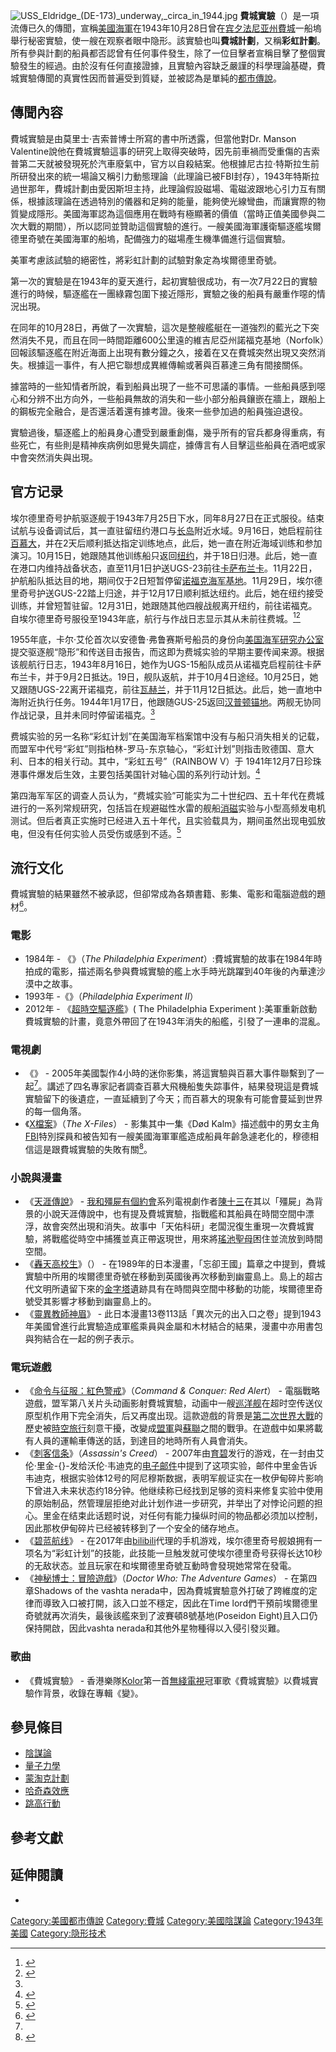 {{onesource|time=2016-09-30T12:03:41+00:00}}
{{refimprove|time=2012-12-22T12:50:44+00:00}}
[[File:USS_Eldridge_(DE-173)_underway,_circa_in_1944.jpg|thumb]]
'''費城實驗'''（{{lang-en|'''Philadelphia Experiment'''}}）是一項流傳已久的傳聞，宣稱[[美國海軍|美國海軍]]在1943年10月28日曾在[[宾夕法尼亚州|宾夕法尼亚州]][[費城|費城]]一船塢舉行秘密實驗，使一艘{{link-en|護衛驅逐艦|Destroyer escort}}{{link-en|埃爾德里奇號護衛驅逐艦|USS Eldridge (DE-173)|埃爾德里奇號}}在观察者眼中隐形。該實驗也叫'''費城計劃'''，又稱'''彩虹計劃'''。所有參與計劃的船員都否認曾有任何事件發生，除了一位目擊者宣稱目擊了整個實驗發生的經過。由於沒有任何直接證據，且實驗內容缺乏嚴謹的科學理論基礎，費城實驗傳聞的真實性因而普遍受到質疑，並被認為是單純的[[都市傳說|都市傳說]]。

==傳聞內容==
費城實驗是由莫里士·吉索普博士所寫的書中所透露，但當他對Dr. Manson Valentine說他在費城實驗這事的研究上取得突破時，因先前車禍而受重傷的吉索普第二天就被發現死於汽車廢氣中，官方以自殺結案。他根據尼古拉·特斯拉生前所研發出來的統一場論又稱引力動態理論（此理論已被FBI封存），1943年特斯拉過世那年，費城計劃由愛因斯坦主持，此理論假設磁場、電磁波跟地心引力互有關係，根據該理論在透過特別的儀器和足夠的能量，能夠使光線彎曲，而讓實際的物質變成隱形。美國海軍認為這個應用在戰時有極顯著的價值（當時正值美國參與二次大戰的期間），所以認同並贊助這個實驗的進行。一艘美國海軍護衛驅逐艦埃爾德里奇號在美國海軍的船塢，配備強力的磁場產生機準備進行這個實驗。

美軍考慮該試驗的絕密性，將彩虹計劃的試驗對象定為埃爾德里奇號。

第一次的實驗是在1943年的夏天進行，起初實驗很成功，有一次7月22日的實驗進行的時候，驅逐艦在一團綠霧包圍下接近隱形，實驗之後的船員有嚴重作噁的情況出現。

在同年的10月28日，再做了一次實驗，這次是整艘艦艇在一道強烈的藍光之下突然消失不見，而且在同一時間距離600公里遠的維吉尼亞州諾福克基地（Norfolk）回報該驅逐艦在附近海面上出現有數分鐘之久，接着在又在費城突然出現又突然消失。根據這一事件，有人把它聯想成異維傳輸或著與百慕達三角有間接關係。

據當時的一些知情者所說，看到船員出現了一些不可思議的事情。一些船員感到噁心和分辨不出方向外，一些船員無故的消失和一些小部分船員鑲嵌在牆上，跟船上的鋼板完全融合，是否還活着還有據考證。後來一些參加過的船員強迫退役。

實驗過後，驅逐艦上的船員身心遭受到嚴重創傷，幾乎所有的官兵都身得重病，有些死亡，有些則是精神疾病例如思覺失調症，據傳言有人目擊這些船員在酒吧或家中會突然消失與出現。

==官方记录==

埃尔德里奇号护航驱逐舰于1943年7月25日下水，同年8月27日在{{link-en|纽约海军基地|Brooklyn Navy Yard}}正式服役。结束试航与设备调试后，其一直驻留纽约港口与[[長島|长岛]]附近水域。9月16日，她启程前往[[百慕大|百慕大]]，并在2天后顺利抵达指定训练地点，此后，她一直在附近海域训练和参加演习。10月15日，她跟随其他训练船只返回[[纽约|纽约]]，并于18日归港。此后，她一直在港口内维持战备状态，直至11月1日护送UGS-23前往[[卡萨布兰卡|卡萨布兰卡]]。11月22日，护航船队抵达目的地，期间仅于2日短暂停留[[诺福克海军基地|诺福克海军基地]]。11月29日，埃尔德里奇号护送GUS-22踏上归途，并于12月17日顺利抵达纽约。此后，她在纽约接受训练，并曾短暂驻留{{link-en|布洛克湾|Block Island Sound}}。12月31日，她跟随其他四艘战舰离开纽约，前往诺福克。自埃尔德里奇号服役至1943年底，航行与作战日志显示其从未前往费城。<ref>{{cite web |author1=DANFS |title=DE-173 |url=http://www.hazegray.org/danfs/escorts/de173.txt |website=hazegray.org |accessdate=2022-03-30 |language=en}}</ref><ref name="navy.mil-1">{{cite web |title=Philadelphia Experiment |url=https://www.history.navy.mil/research/library/online-reading-room/title-list-alphabetically/p/philadelphia-experiment.html |website=Naval History and Heritage Command |accessdate=2022-03-30}}</ref>

1955年底，卡尔·艾伦首次以安德鲁·弗鲁赛斯号船员的身份向[[美國海軍研究辦公室|美国海军研究办公室]]提交驱逐舰“隐形”和传送目击报告，而这即为费城实验的早期主要传闻来源。根据该舰航行日志，1943年8月16日，她作为UGS-15船队成员从诺福克启程前往卡萨布兰卡，并于9月2日抵达。19日，舰队返航，并于10月4日途经{{link-en|亨利角|Cape Henry}}。10月25日，她又跟随UGS-22离开诺福克，前往[[瓦赫蘭|瓦赫兰]]，并于11月12日抵达。此后，她一直地中海附近执行任务。1944年1月17日，他跟随GUS-25返回[[漢普頓錨地|汉普顿锚地]]。两舰无协同作战记录，且并未同时停留诺福克。<ref name="navy.mil-1" />

费城实验的另一名称“彩虹计划”在美国海军档案馆中没有与船只消失相关的记载，而盟军中代号“彩虹”则指柏林-罗马-东京轴心，“彩虹计划”则指击败德国、意大利、日本的相关行动。其中，“彩虹五号”（RAINBOW V）于 1941年12月7日珍珠港事件爆发后生效，主要包括美国针对轴心国的系列行动计划。<ref>{{cite book |author1=Ross, Steven T. |title=American War Plans, 1941-1945: the Test of Battle |date=1997 |publisher=Frank Cass |location=Portland, OR |isbn=0-7146-4194-4 |page=3-18}}</ref>

第四海军军区的调查人员认为，“费城实验”可能实为二十世纪四、五十年代在费城进行的一系列常规研究，包括旨在规避磁性水雷的舰船[[退磁|消磁]]实验与小型高频发电机测试。但后者真正实施时已经进入五十年代，且实验载具为{{link-en|蒂摩曼号驱逐舰|USS_Timmerman}}，期间虽然出现电弧放电，但没有任何实验人员受伤或感到不适。<ref>{{cite web |author1=OFFICE OF NAVAL RESEARCH |title=Information Sheet : Philadelphia Experiment |url=https://www.history.navy.mil/research/library/online-reading-room/title-list-alphabetically/p/philadelphia-experiment/philadelphia-experiment-onr-info-sheet.html |website=Naval History and Heritage Command |accessdate=2022-03-30 |language=en}}</ref>

==流行文化== 
費城實驗的結果雖然不被承認，但卻常成為各類書籍、影集、電影和電腦遊戲的題材<ref name=":0">{{Cite book|title=費城·實驗—究竟是科學還是科幻？|publisher=五南|year=2013年10月|isbn=978-957-11-7361-0|location=臺北|last=[[江晃榮|江晃榮]]}}</ref>。

===電影===
*1984年 - 《{{link-en|消失的1943|The Philadelphia Experiment (film)}}》（''The Philadelphia Experiment''）:費城實驗的故事在1984年時拍成的電影，描述兩名參與費城實驗的艦上水手時光跳躍到40年後的內華達沙漠中之故事。
*1993年 -《{{link-en|消失的1943 II|Philadelphia Experiment II (film)}}》（''Philadelphia Experiment II''）
*2012年 - 《[[超時空驅逐艦|超時空驅逐艦]]》( The Philadelphia Experiment ):美軍重新啟動費城實驗的計畫，竟意外帶回了在1943年消失的船艦，引發了一連串的混亂。

===電視劇===
*《{{link-en|Lost檔案：神秘百慕達|The Triangle (miniseries)}}》 - 2005年美國製作4小時的迷你影集，將這實驗與百慕大事件聯繫到了一起<ref name=":0" />。講述了四名專家記者調查百慕大飛機船隻失踪事件，結果發現這是費城實驗留下的後遺症，一直延續到了今天；而百慕大的現象有可能會蔓延到世界的每一個角落。
*《[[X檔案|X檔案]]》（''The X-Files''） - 影集其中一集《Død Kalm》描述戲中的男女主角[[联邦调查局|FBI]]特別探員{{link-en|福克斯·穆德|Fox Mulder}}和{{link-en|黛娜·史卡利|Dana Scully}}被告知有一艘美國海軍軍艦造成船員年齡急遽老化的，穆德相信這是跟費城實驗的失敗有關<ref name="地球空心論">{{Cite book|title=地球空心論：來自地心文明的訊息|publisher=彩竹文化|year=2013年1月|isbn=978-986-197-529-0|location=臺北|last=江晃榮|pages=}}</ref>。

===小說與漫畫===
*《[[天涯傳說|天涯傳說]]》 - [[我和殭屍有個約會|我和殭屍有個約會]]系列電視劇作者[[陳十三|陳十三]]在其以「殭屍」為背景的小說天涯傳說中，也有提及費城實驗，指戰艦和其船員在時間空間中漂浮，故會突然出現和消失。故事中「天佑科研」老闆況復生重現一次費城實驗，將戰艦從時空中捕獲並真正帶返現世，用來將[[瑤池聖母|瑤池聖母]]困住並流放到時間空間。
*《[[轟天高校生|轟天高校生]]》（{{lang|ja|スプリガン}}） - 在1989年的日本漫畫，「忘卻王國」篇章之中提到，費城實驗中所用的埃爾德里奇號在移動到英國後再次移動到幽靈島上。島上的超古代文明所遺留下來的[[金字塔|金字塔]]遺跡具有在時間與空間中移動的功能，埃爾德里奇號受其影響才移動到幽靈島上的。
*《[[靈異教師神眉|靈異教師神眉]]》 - 此日本漫畫13卷113話「異次元的出入口之卷」提到1943年美國曾進行此實驗造成軍艦乘員與金屬和木材結合的結果，漫畫中亦用書包與狗結合在一起的例子表示。
===電玩遊戲===
*《[[命令与征服：紅色警戒|命令与征服：紅色警戒]]》（''Command & Conquer: Red Alert''） - 電腦戰略遊戲，盟军第八关片头动画影射費城實驗，动画中一艘[[巡洋舰|巡洋舰]]在超时空传送仪原型机作用下完全消失，后又再度出现。這款遊戲的背景是[[第二次世界大戰|第二次世界大戰]]的歷史被[[時空旅行|時空旅行]]刻意干擾，改變成[[同盟國|盟軍]]與[[蘇聯|蘇聯]]之間的戰爭。在遊戲中如果將載有人員的運輸車傳送的話，到達目的地時所有人員會消失。
*《[[刺客教条_(游戏)|刺客信条]]》（''Assassin's Creed''） - 2007年由[[育碧|育碧]]发行的游戏，在一封由艾伦·里金-{}-发给沃伦·韦迪克的[[电子邮件|电子邮件]]中提到了这项实验，邮件中里金告诉韦迪克，根据实验体12号的阿尼穆斯数据，表明军舰证实在一枚伊甸碎片影响下曾进入未来状态约18分钟。他继续称已经找到足够的资料来修复实验中使用的原始制品，然管理层拒绝对此计划作进一步研究，并举出了对悖论问题的担心。里金在结束此话题时说，对任何有能力操纵时间的物品都必须加以控制，因此那枚伊甸碎片已经被转移到了一个安全的储存地点。
*《[[碧蓝航线|碧蓝航线]]》 - 在2017年由[[bilibili|bilibili]]代理的手机游戏，埃尔德里奇号舰娘拥有一项名为“彩虹计划”的技能，此技能一旦触发就可使埃尔德里奇号获得长达10秒的无敌状态。並且玩家在和埃爾德里奇號互動時會發現她常常在發電。
*《[[神秘博士：冒險遊戲|神秘博士：冒險遊戲]]》（''Doctor Who: The Adventure Games''） - 在第四章Shadows of the vashta nerada中，因為費城實驗意外打破了跨維度的定律而導致入口被打開，該入口並不穩定，因此在Time lord們干預前埃爾德里奇號就再次消失，最後該艦來到了波賽頓8號基地(Poseidon Eight)且入口仍保持開啟，因此vashta nerada和其他外星物種得以入侵引發災難。

===歌曲===
*《費城實驗》 - 香港樂隊[[Kolor|Kolor]]第一首[[無綫電視|無綫電視]]冠軍歌《費城實驗》以費城實驗作背景，收錄在專輯《變》。

==參見條目==
*[[陰謀論|陰謀論]]
*[[量子力學|量子力學]]
* [[蒙淘克計劃|蒙淘克計劃]]
* [[哈奇森效應|哈奇森效應]]
*[[跳高行動|跳高行動]]

==參考文獻==
<references />

==延伸閱讀==
{{refbegin}}
* {{Cite book
| publisher = Adventures Unlimited Press
| isbn = 1931882843
| last = Farrell
| first = Joseph P.
| title = Secrets of the Unified Field: The Philadelphia Experiment, The Nazi Bell, and the Discarded Theory
| year = 2008
}}
{{refend}}

{{Time travel}}
{{阴谋论}}

[[Category:美國都市傳說|Category:美國都市傳說]]
[[Category:費城|Category:費城]]
[[Category:美國陰謀論|Category:美國陰謀論]]
[[Category:1943年美國|Category:1943年美國]]
[[Category:隐形技术|Category:隐形技术]]